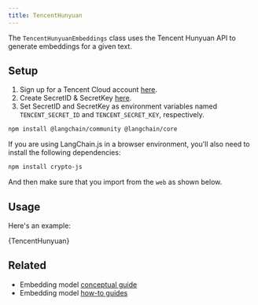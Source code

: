 ```yaml
---
title: TencentHunyuan
---
```


The `TencentHunyuanEmbeddings` class uses the Tencent Hunyuan API to generate embeddings for a given text.

## Setup

1. Sign up for a Tencent Cloud account [here](https://cloud.tencent.com/register).
2. Create SecretID & SecretKey [here](https://console.cloud.tencent.com/cam/capi).
3. Set SecretID and SecretKey as environment variables named `TENCENT_SECRET_ID` and `TENCENT_SECRET_KEY`, respectively.


<IntegrationInstallTooltip></IntegrationInstallTooltip>

```bash npm2yarn
npm install @langchain/community @langchain/core
```
If you are using LangChain.js in a browser environment, you'll also need to install the following dependencies:

```bash npm2yarn
npm install crypto-js
```

And then make sure that you import from the `web` as shown below.

## Usage

Here's an example:


<CodeBlock language="typescript">{TencentHunyuan}</CodeBlock>

## Related

- Embedding model [conceptual guide](/oss/concepts/embedding_models)
- Embedding model [how-to guides](/oss/how-to/#embedding-models)
